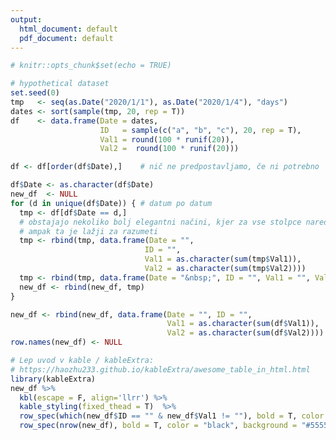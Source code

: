 ```yaml
---
output:
  html_document: default
  pdf_document: default
---
```


```r
# knitr::opts_chunk$set(echo = TRUE)
```


```r
# hypothetical dataset
set.seed(0)
tmp   <- seq(as.Date("2020/1/1"), as.Date("2020/1/4"), "days")
dates <- sort(sample(tmp, 20, rep = T))
df    <- data.frame(Date = dates,
                    ID   = sample(c("a", "b", "c"), 20, rep = T),
                    Val1 = round(100 * runif(20)),
                    Val2 =  round(100 * runif(20)))
```


```r
df <- df[order(df$Date),]    # nič ne predpostavljamo, če ni potrebno

df$Date <- as.character(df$Date)
new_df  <- NULL
for (d in unique(df$Date)) { # datum po datum
  tmp <- df[df$Date == d,]
  # obstajajo nekoliko bolj elegantni načini, kjer za vse stolpce naredimo hkrati,
  # ampak ta je lažji za razumeti
  tmp <- rbind(tmp, data.frame(Date = "", 
                              ID = "", 
                              Val1 = as.character(sum(tmp$Val1)),
                              Val2 = as.character(sum(tmp$Val2))))
  tmp <- rbind(tmp, data.frame(Date = "&nbsp;", ID = "", Val1 = "", Val2 = ""))
  new_df <- rbind(new_df, tmp)
}

new_df <- rbind(new_df, data.frame(Date = "", ID = "", 
                                   Val1 = as.character(sum(df$Val1)), 
                                   Val2 = as.character(sum(df$Val2))))
row.names(new_df) <- NULL 
```


```r
# Lep uvod v kable / kableExtra: 
# https://haozhu233.github.io/kableExtra/awesome_table_in_html.html
library(kableExtra)
new_df %>%
  kbl(escape = F, align='llrr') %>%
  kable_styling(fixed_thead = T)  %>%
  row_spec(which(new_df$ID == "" & new_df$Val1 != ""), bold = T, color = "black", background = "#DDDDDD") %>%
  row_spec(nrow(new_df), bold = T, color = "black", background = "#5555DD")
```